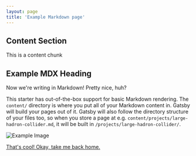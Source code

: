 ```yaml
---
layout: page
title: 'Example Markdown page'
---
```


<ContentSection imgSrc="https://via.placeholder.com/350x350.png" imgAlt="Placeholder">
  <Content>
    <h2>Content Section</h2>
    This is a content chunk
  </Content>
</ContentSection>

## Example MDX Heading

Now we're writing in Markdown! Pretty nice, huh?

This starter has out-of-the-box support for basic Markdown rendering. The `content/` directory is where you put all of your Markdown content in. Gatsby will build your pages out of it. Gatsby will also follow the directory structure of your files too, so when you store a page at e.g. `content/projects/large-hadron-collider.md`, it will be built in `/projects/large-hadron-collider/`.

![Example Image](https://via.placeholder.com/350x350.png)

[That's cool! Okay, take me back home.](/)

